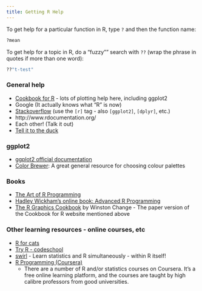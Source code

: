 ```yaml
---
title: Getting R Help
---
```


To get help for a particular function in R, type `?` and then the function name:

```r
?mean
```

To get help for a topic in R, do a "fuzzy"" search with `??` (wrap the phrase in 
quotes if more than one word):

```r
??"t-test"
```

### General help

* [Cookbook for R](http://www.cookbook-r.com/) - lots of plotting help here, 
  including ggplot2
* Google (It actually knows what "R" is now)
* [Stackoverflow](http://stackoverflow.com/questions/tagged/r) (use the `[r]` tag - also `[ggplot2]`, `[dplyr]`, etc.)
* http://www.rdocumentation.org/
* Each other! (Talk it out)
* [Tell it to the duck](http://blog.codinghorror.com/rubber-duck-problem-solving/)

### ggplot2

* [ggplot2 official documentation](http://docs.ggplot2.org/current/)
* [Color Brewer](http://colorbrewer2.org/): A great general resource for choosing colour palettes

### Books

* [The Art of R Programming]()
* [Hadley Wickham's online book: Advanced R Programming](http://adv-r.had.co.nz/)
* [The R Graphics Cookbook](http://www.amazon.com/gp/product/1449316956) by 
  Winston Change - The paper version of the Cookbook for R website mentioned above
  
### Other learning resources - online courses, etc

* [R for cats](http://rforcats.net/)
* [Try R - codeschool](http://tryr.codeschool.com/)
* [swirl](http://swirlstats.com/) - Learn statistics and R simultaneously - within R itself!
* [R Programming (Coursera)](https://www.coursera.org/course/rprog)
    * There are a number of R and/or statistics courses on Coursera.  It's a free 
      online learning platform, and the courses are taught by high calibre 
      professors from good universities.
